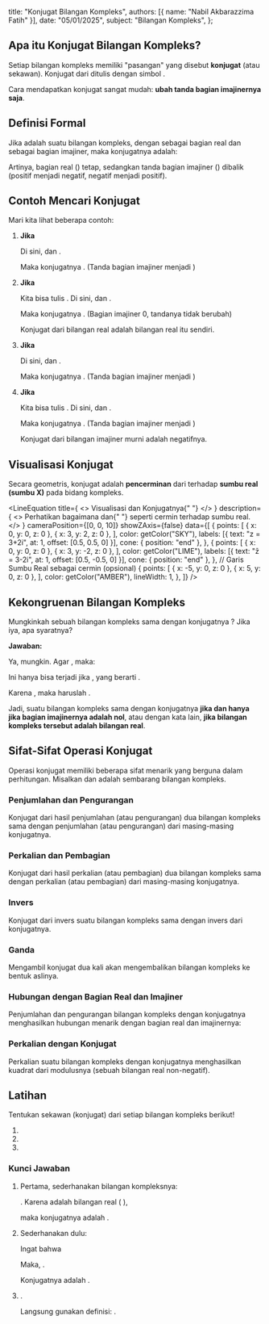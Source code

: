 
  title: "Konjugat Bilangan Kompleks",
  authors: [{ name: "Nabil Akbarazzima Fatih" }],
  date: "05/01/2025",
  subject: "Bilangan Kompleks",
};

## Apa itu Konjugat Bilangan Kompleks?

Setiap bilangan kompleks <InlineMath math="z = x + iy" /> memiliki "pasangan" yang disebut **konjugat** (atau sekawan). Konjugat dari <InlineMath math="z" /> ditulis dengan simbol <InlineMath math="\bar{z}" />.

Cara mendapatkan konjugat sangat mudah: **ubah tanda bagian imajinernya saja**.

## Definisi Formal

Jika <InlineMath math="z = x + iy" /> adalah suatu bilangan kompleks, dengan <InlineMath math="x" /> sebagai bagian real dan <InlineMath math="y" /> sebagai bagian imajiner, maka konjugatnya adalah:

<BlockMath math="\bar{z} = x - iy" />

Artinya, bagian real (<InlineMath math="x" />) tetap, sedangkan tanda bagian imajiner (<InlineMath math="y" />) dibalik (positif menjadi negatif, negatif menjadi positif).

## Contoh Mencari Konjugat

Mari kita lihat beberapa contoh:

1.  **Jika** <InlineMath math="z = 2 + i" />

    Di sini, <InlineMath math="x=2" /> dan <InlineMath math="y=1" />.

    Maka konjugatnya <InlineMath math="\bar{z} = 2 - i" />. (Tanda bagian imajiner <InlineMath math="+1" /> menjadi <InlineMath math="-1" />)

2.  **Jika** <InlineMath math="z = 2" />

    Kita bisa tulis <InlineMath math="z = 2 + 0i" />. Di sini, <InlineMath math="x=2" /> dan <InlineMath math="y=0" />.

    Maka konjugatnya <InlineMath math="\bar{z} = 2 - 0i = 2" />. (Bagian imajiner 0, tandanya tidak berubah)

    Konjugat dari bilangan real adalah bilangan real itu sendiri.

3.  **Jika** <InlineMath math="z = 3 - 2i" />

    Di sini, <InlineMath math="x=3" /> dan <InlineMath math="y=-2" />.

    Maka konjugatnya <InlineMath math="\bar{z} = 3 - (-2i) = 3 + 2i" />. (Tanda bagian imajiner <InlineMath math="-2" /> menjadi <InlineMath math="+2" />)

4.  **Jika** <InlineMath math="z = 3i" />

    Kita bisa tulis <InlineMath math="z = 0 + 3i" />. Di sini, <InlineMath math="x=0" /> dan <InlineMath math="y=3" />.

    Maka konjugatnya <InlineMath math="\bar{z} = 0 - 3i = -3i" />. (Tanda bagian imajiner <InlineMath math="+3" /> menjadi <InlineMath math="-3" />)

    Konjugat dari bilangan imajiner murni adalah negatifnya.

## Visualisasi Konjugat

Secara geometris, konjugat <InlineMath math="\bar{z}" /> adalah **pencerminan** dari <InlineMath math="z" /> terhadap **sumbu real (sumbu X)** pada bidang kompleks.

<LineEquation
  title={
    <>
      Visualisasi <InlineMath math="z = 3+2i" /> dan Konjugatnya{" "}
      <InlineMath math="\bar{z} = 3-2i" />
    </>
  }
  description={
    <>
      Perhatikan bagaimana <InlineMath math="z" /> dan{" "}
      <InlineMath math="\bar{z}" /> seperti cermin terhadap sumbu real.
    </>
  }
  cameraPosition={[0, 0, 10]}
  showZAxis={false}
  data={[
    {
      points: [
        { x: 0, y: 0, z: 0 },
        { x: 3, y: 2, z: 0 },
      ],
      color: getColor("SKY"),
      labels: [{ text: "z = 3+2i", at: 1, offset: [0.5, 0.5, 0] }],
      cone: { position: "end" },
    },
    {
      points: [
        { x: 0, y: 0, z: 0 },
        { x: 3, y: -2, z: 0 },
      ],
      color: getColor("LIME"),
      labels: [{ text: "z̄ = 3-2i", at: 1, offset: [0.5, -0.5, 0] }],
      cone: { position: "end" },
    },
    // Garis Sumbu Real sebagai cermin (opsional)
    {
      points: [
        { x: -5, y: 0, z: 0 },
        { x: 5, y: 0, z: 0 },
      ],
      color: getColor("AMBER"),
      lineWidth: 1,
    },
  ]}
/>

## Kekongruenan Bilangan Kompleks

Mungkinkah sebuah bilangan kompleks <InlineMath math="z=x+iy" /> sama dengan konjugatnya <InlineMath math="\bar{z}=x-iy" />? Jika iya, apa syaratnya?

**Jawaban:**

Ya, mungkin. Agar <InlineMath math="z = \bar{z}" />, maka:

<BlockMath math="x+iy = x-iy" />

Ini hanya bisa terjadi jika <InlineMath math="iy = -iy" />, yang berarti <InlineMath math="2iy = 0" />.

Karena <InlineMath math="i \neq 0" />, maka haruslah <InlineMath math="y=0" />.

Jadi, suatu bilangan kompleks sama dengan konjugatnya **jika dan hanya jika bagian imajinernya adalah nol**, atau dengan kata lain, **jika bilangan kompleks tersebut adalah bilangan real**.

## Sifat-Sifat Operasi Konjugat

Operasi konjugat memiliki beberapa sifat menarik yang berguna dalam perhitungan. Misalkan <InlineMath math="z, z_1," /> dan <InlineMath math="z_2" /> adalah sembarang bilangan kompleks.

### Penjumlahan dan Pengurangan

Konjugat dari hasil penjumlahan (atau pengurangan) dua bilangan kompleks sama dengan penjumlahan (atau pengurangan) dari masing-masing konjugatnya.

<div className="flex flex-col gap-4">
  <BlockMath math="\overline{z_1 + z_2} = \bar{z_1} + \bar{z_2}" />
  <BlockMath math="\overline{z_1 - z_2} = \bar{z_1} - \bar{z_2}" />
</div>

### Perkalian dan Pembagian

Konjugat dari hasil perkalian (atau pembagian) dua bilangan kompleks sama dengan perkalian (atau pembagian) dari masing-masing konjugatnya.

<div className="flex flex-col gap-4">
  <BlockMath math="\overline{z_1 \times z_2} = \bar{z_1} \times \bar{z_2}" />
  <BlockMath math="\overline{\left( \frac{z_1}{z_2} \right)} = \frac{\bar{z_1}}{\bar{z_2}}, \quad \text{untuk } z_2 \neq 0" />
</div>

### Invers

Konjugat dari invers suatu bilangan kompleks sama dengan invers dari konjugatnya.

<BlockMath math="\overline{z^{-1}} = (\bar{z})^{-1}" />

### Ganda

Mengambil konjugat dua kali akan mengembalikan bilangan kompleks ke bentuk aslinya.

<BlockMath math="\overline{(\bar{z})} = z" />

### Hubungan dengan Bagian Real dan Imajiner

Penjumlahan dan pengurangan bilangan kompleks dengan konjugatnya menghasilkan hubungan menarik dengan bagian real dan imajinernya:

<div className="flex flex-col gap-4">
  <BlockMath math="z + \bar{z} = 2 \text{Re}(z)" />
  <BlockMath math="z - \bar{z} = 2i \text{Im}(z)" />
</div>

### Perkalian dengan Konjugat

Perkalian suatu bilangan kompleks dengan konjugatnya menghasilkan kuadrat dari modulusnya (sebuah bilangan real non-negatif).

<BlockMath math="z \times \bar{z} = (\text{Re}(z))^2 + (\text{Im}(z))^2 = |z|^2" />

## Latihan

Tentukan sekawan (konjugat) dari setiap bilangan kompleks berikut!

1. <InlineMath math="2+i^2" />
2. <InlineMath math="1+\frac{1}{i}" />
3. <InlineMath math="1+2i" />

### Kunci Jawaban

1. Pertama, sederhanakan bilangan kompleksnya:

   <InlineMath math="z = 2+i^2 = 2+(-1) = 1" />. Karena <InlineMath math="z=1" /> adalah
   bilangan real (<InlineMath math="1+0i" />
   ),

   maka konjugatnya adalah <InlineMath math="\bar{z} = 1" />.

2. Sederhanakan dulu:

   Ingat bahwa

   <BlockMath math="\frac{1}{i} = \frac{1}{i} \times \frac{-i}{-i} = \frac{-i}{-i^2} = \frac{-i}{-(-1)} = \frac{-i}{1} = -i" />

   Maka, <InlineMath math="z = 1 + \frac{1}{i} = 1 - i" />.

   Konjugatnya adalah <InlineMath math="\bar{z} = 1 - (-i) = 1 + i" />.

3. <InlineMath math="z = 1+2i" />.

   Langsung gunakan definisi: <InlineMath math="\bar{z} = 1 - 2i" />.

